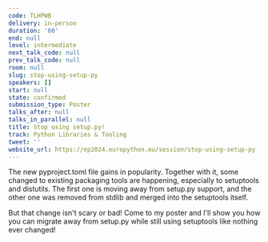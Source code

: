 ```yaml
---
code: TLHPWB
delivery: in-person
duration: '60'
end: null
level: intermediate
next_talk_code: null
prev_talk_code: null
room: null
slug: stop-using-setup-py
speakers: []
start: null
state: confirmed
submission_type: Poster
talks_after: null
talks_in_parallel: null
title: Stop using setup.py!
track: Python Libraries & Tooling
tweet: ''
website_url: https://ep2024.europython.eu/session/stop-using-setup-py
---
```


The new pyproject.toml file gains in popularity. Together with it, some changed to existing packaging tools are happening, especially to setuptools and distutils. The first one is moving away from setup.py support, and the other one was removed from stdlib and merged into the setuptools itself.

But that change isn't scary or bad! Come to my poster and I'll show you how you can migrate away from setup.py while still using setuptools like nothing ever changed!
